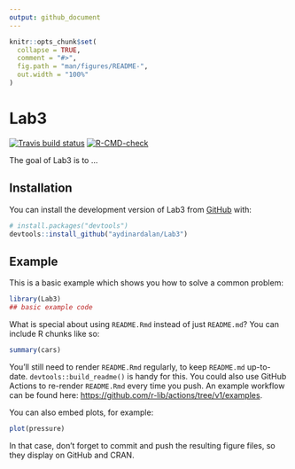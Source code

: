 ```yaml
---
output: github_document
---
```


<!-- README.md is generated from README.Rmd. Please edit that file -->

```r
knitr::opts_chunk$set(
  collapse = TRUE,
  comment = "#>",
  fig.path = "man/figures/README-",
  out.width = "100%"
)
```

# Lab3

<!-- badges: start -->
[![Travis build status](https://travis-ci.com/aydinardalan/Lab3.svg?branch=main)](https://travis-ci.com/aydinardalan/Lab3)
[![R-CMD-check](https://github.com/aydinardalan/Lab3/actions/workflows/R-CMD-check.yaml/badge.svg)](https://github.com/aydinardalan/Lab3/actions/workflows/R-CMD-check.yaml)
<!-- badges: end -->

The goal of Lab3 is to ...

## Installation

You can install the development version of Lab3 from [GitHub](https://github.com/) with:

``` r
# install.packages("devtools")
devtools::install_github("aydinardalan/Lab3")
```

## Example

This is a basic example which shows you how to solve a common problem:

```r
library(Lab3)
## basic example code
```


What is special about using `README.Rmd` instead of just `README.md`? You can include R chunks like so:

```r
summary(cars)
```

You'll still need to render `README.Rmd` regularly, to keep `README.md` up-to-date. `devtools::build_readme()` is handy for this. You could also use GitHub Actions to re-render `README.Rmd` every time you push. An example workflow can be found here: <https://github.com/r-lib/actions/tree/v1/examples>.

You can also embed plots, for example:

```r
plot(pressure)
```

In that case, don't forget to commit and push the resulting figure files, so they display on GitHub and CRAN.
